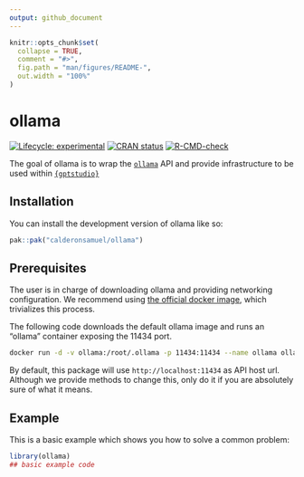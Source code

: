 ```yaml
---
output: github_document
---
```


<!-- README.md is generated from README.Rmd. Please edit that file -->

```r
knitr::opts_chunk$set(
  collapse = TRUE,
  comment = "#>",
  fig.path = "man/figures/README-",
  out.width = "100%"
)
```

# ollama

<!-- badges: start -->
[![Lifecycle: experimental](https://img.shields.io/badge/lifecycle-experimental-orange.svg)](https://lifecycle.r-lib.org/articles/stages.html#experimental)
[![CRAN status](https://www.r-pkg.org/badges/version/ollama)](https://CRAN.R-project.org/package=ollama)
[![R-CMD-check](https://github.com/calderonsamuel/ollama/actions/workflows/R-CMD-check.yaml/badge.svg)](https://github.com/calderonsamuel/ollama/actions/workflows/R-CMD-check.yaml)
<!-- badges: end -->

The goal of ollama is to wrap the [`ollama`](https://github.com/jmorganca/ollama/blob/main/docs/api.md) API and provide infrastructure to be used within [`{gptstudio}`](https://github.com/MichelNivard/gptstudio)

## Installation

You can install the development version of ollama like so:

``` r
pak::pak("calderonsamuel/ollama")
```

## Prerequisites

The user is in charge of downloading ollama and providing networking configuration. We recommend using [the official docker image](https://ollama.ai/blog/ollama-is-now-available-as-an-official-docker-image), which trivializes this process.

The following code downloads the default ollama image and runs an "ollama" container exposing the 11434 port.

```bash
docker run -d -v ollama:/root/.ollama -p 11434:11434 --name ollama ollama/ollama
```

By default, this package will use `http://localhost:11434` as API host url. Although we provide methods to change this, only do it if you are absolutely sure of what it means.

## Example

This is a basic example which shows you how to solve a common problem:

```r
library(ollama)
## basic example code
```


